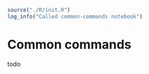 
```r
source("./R/init.R")
log_info("Called common-commands notebook")
```

# Common commands {#sec-common-commands}

todo
